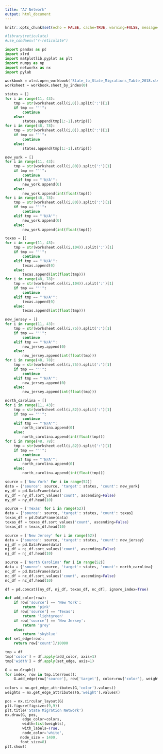 ```yaml
---
title: "A7 Network"
output: html_document
---
```


```r
knitr::opts_chunk$set(echo = FALSE, cache=TRUE, warning=FALSE, message=FALSE)
```

```R
#library(reticulate)
#use_condaenv("r-reticulate")
```


```python
import pandas as pd
import xlrd
import matplotlib.pyplot as plt
import numpy as np
import networkx as nx
import pylab
```

```python
workbook = xlrd.open_workbook('State_to_State_Migrations_Table_2018.xls')
worksheet = workbook.sheet_by_index(0)
```

```python
states = []
for i in range(11, 43):
    tmp = str(worksheet.cell(i,0)).split(':')[1]
    if tmp == "''":
        continue
    else:
        states.append(tmp[1:-1].strip())
for i in range(48, 78):
    tmp = str(worksheet.cell(i,0)).split(':')[1]
    if tmp == "''":
        continue
    else:
        states.append(tmp[1:-1].strip())

```

```python
new_york = []
for i in range(11, 43):
    tmp = str(worksheet.cell(i,80)).split(':')[1]
    if tmp == "''":
        continue
    elif tmp == "'N/A'":
        new_york.append(0)
    else:
        new_york.append(int(float(tmp)))
for i in range(48, 78):
    tmp = str(worksheet.cell(i,80)).split(':')[1]
    if tmp == "''":
        continue
    elif tmp == "'N/A'":
        new_york.append(0)
    else:
        new_york.append(int(float(tmp)))
```

```python
texas = []
for i in range(11, 43):
    tmp = str(worksheet.cell(i,104)).split(':')[1]
    if tmp == "''":
        continue
    elif tmp == "'N/A'":
        texas.append(0)
    else:
        texas.append(int(float(tmp)))
for i in range(48, 78):
    tmp = str(worksheet.cell(i,104)).split(':')[1]
    if tmp == "''":
        continue
    elif tmp == "'N/A'":
        texas.append(0)
    else:
        texas.append(int(float(tmp)))
```

```python
new_jersey = []
for i in range(11, 43):
    tmp = str(worksheet.cell(i,75)).split(':')[1]
    if tmp == "''":
        continue
    elif tmp == "'N/A'":
        new_jersey.append(0)
    else:
        new_jersey.append(int(float(tmp)))
for i in range(48, 78):
    tmp = str(worksheet.cell(i,75)).split(':')[1]
    if tmp == "''":
        continue
    elif tmp == "'N/A'":
        new_jersey.append(0)
    else:
        new_jersey.append(int(float(tmp)))
```

```python
north_carolina = []
for i in range(11, 43):
    tmp = str(worksheet.cell(i,82)).split(':')[1]
    if tmp == "''":
        continue
    elif tmp == "'N/A'":
        north_carolina.append(0)
    else:
        north_carolina.append(int(float(tmp)))
for i in range(48, 78):
    tmp = str(worksheet.cell(i,82)).split(':')[1]
    if tmp == "''":
        continue
    elif tmp == "'N/A'":
        north_carolina.append(0)
    else:
        north_carolina.append(int(float(tmp)))
```

```python
source = ['New York' for i in range(52)]
data = {'source': source, 'target': states, 'count': new_york}
ny_df = pd.DataFrame(data) 
ny_df = ny_df.sort_values('count', ascending=False)
ny_df = ny_df.head(10)
```

```python
source = ['Texas' for i in range(52)]
data = {'source': source, 'target': states, 'count': texas}
texas_df = pd.DataFrame(data) 
texas_df = texas_df.sort_values('count', ascending=False)
texas_df = texas_df.head(10)
```

```python
source = ['New Jersey' for i in range(52)]
data = {'source': source, 'target': states, 'count': new_jersey}
nj_df = pd.DataFrame(data) 
nj_df = nj_df.sort_values('count', ascending=False)
nj_df = nj_df.head(10)
```

```python
source = ['North Carolina' for i in range(52)]
data = {'source': source, 'target': states, 'count': north_carolina}
nc_df = pd.DataFrame(data) 
nc_df = nc_df.sort_values('count', ascending=False)
nc_df = nc_df.head(10)
```

```python
df = pd.concat([ny_df, nj_df, texas_df, nc_df], ignore_index=True)
```

```python
def add_color(row):
    if row['source'] == 'New York':
        return 'pink'
    if row['source'] == 'Texas':
        return 'lightgreen'
    if row['source'] == 'New Jersey':
        return 'grey'
    else:
        return 'skyblue'
def set_edge(row):
    return row['count']/10000
```

```python
tmp = df
tmp['color'] = df.apply(add_color, axis=1)
tmp['width'] = df.apply(set_edge, axis=1)
```

```python
G = nx.Graph()
for index, row in tmp.iterrows():
    G.add_edge(row['source'], row['target'], color=row['color'], weight=row['width'])
    
colors = nx.get_edge_attributes(G,'color').values()
weights = nx.get_edge_attributes(G,'weight').values()

pos = nx.circular_layout(G)
plt.figure(figsize=(9,9))
plt.title('State Migration Network')
nx.draw(G, pos, 
        edge_color=colors, 
        width=list(weights),
        with_labels=True,
        node_color='white',
       node_size = 1400,
       font_size=8)
plt.show()

```